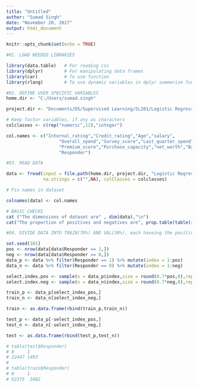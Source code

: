 ```yaml
---
title: "Untitled"
author: "Sumad Singh"
date: "November 20, 2017"
output: html_document
---
```


```r
knitr::opts_chunk$set(echo = TRUE)
```

```r
#01. LOAD NEEDED LIBRARIES

library(data.table)   # For reading csv
library(dplyr)        # For manipulating data frames  
library(car)          # To use function
library(rlang)        # To use dynamic variables in dplyr summarize function

```

```r
#02. DEFINE USER SPECIFIC VARIABLES 
home.dir <- "C:/Users/sumad.singh"

project.dir <- "Documents/DS/Supervised Learning/SL201/Logistic Regression/Problem1"

# Keep factor variables, if any as characters
colclasses <- c(rep("numeric",12),"integer")

col.names <- c("Internal_rating","Credit_rating","Age","salary",             
                    "Overall_spend","Survey_score","Last_quarter_spend","Past_purchases_band",
                    "Premium_score","Purchase_capacity","net_worth","Bank_balance",       
                    "Responder")

```

```r
#03. READ DATA

data <- fread(input = file.path(home.dir, project.dir, "Logistic Regression Data_Responder.csv"),
              na.strings = c("",NA), colClasses = colclasses)

# Fix names in dataset

colnames(data) <- col.names

# BASIC CHECKS 
cat ("The dimensions of dataset are" , dim(data),"\n")
cat("The proportion of positives and negatives are", prop.table(table(x = data$Responder)),"\n")      
```

```r
#04. DIVIDE DATA INTO TRAIN(70%) AND VAL(30%), each haveing the positive: negative ration as in the dataset

set.seed(101)
pos <- nrow(data[data$Responder == 1,])
neg <- nrow(data[data$Responder == 0,])
data_p <- data %>% filter(Responder == 1) %>% mutate(index = 1:pos)
data_n <- data %>% filter(Responder == 0) %>% mutate(index = 1:neg)

select.index.pos <- sample(x = data_p$index,size = round(0.7*pos,0),replace = FALSE)
select.index.neg <- sample(x = data_n$index,size = round(0.7*neg,0),replace = FALSE)

train_p <- data_p[select_index_pos,]
train_n <- data_n[select_index_neg,]

train <- as.data.frame(rbind(train_p,train_n))

test_p <- data_p[-select_index_pos,]
test_n <- data_n[-select_index_neg,]

test <- as.data.frame(rbind(test_p,test_n))

# table(test$Responder)
# 0     1 
# 22447 1493 
# 
# table(train$Responder)
# 0     1 
# 52375  3482 

```

